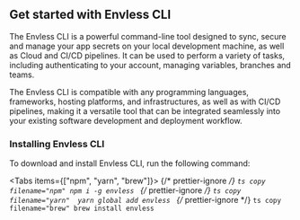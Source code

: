 
## Get started with Envless CLI

The Envless CLI is a powerful command-line tool designed to sync, secure and manage your app secrets on your local development machine, as well as Cloud and CI/CD pipelines. It can be used to perform a variety of tasks, including authenticating to your account, managing variables, branches and teams.

The Envless CLI is compatible with any programming languages, frameworks, hosting platforms, and infrastructures, as well as with CI/CD pipelines, making it a versatile tool that can be integrated seamlessly into your existing software development and deployment workflow.

### Installing Envless CLI

To download and install Envless CLI, run the following command:

<Tabs items={["npm", "yarn", "brew"]}>
  {/* prettier-ignore */}
  <Tab>
    ```ts copy filename="npm"
    npm i -g envless
    ```
  </Tab>
  {/* prettier-ignore */}
  <Tab>
    ```ts copy filename="yarn" 
    yarn global add envless
    ```
  </Tab>
  {/* prettier-ignore */}
  <Tab>
    ```ts copy filename="brew"
    brew install envless
    ```
  </Tab>
</Tabs>

